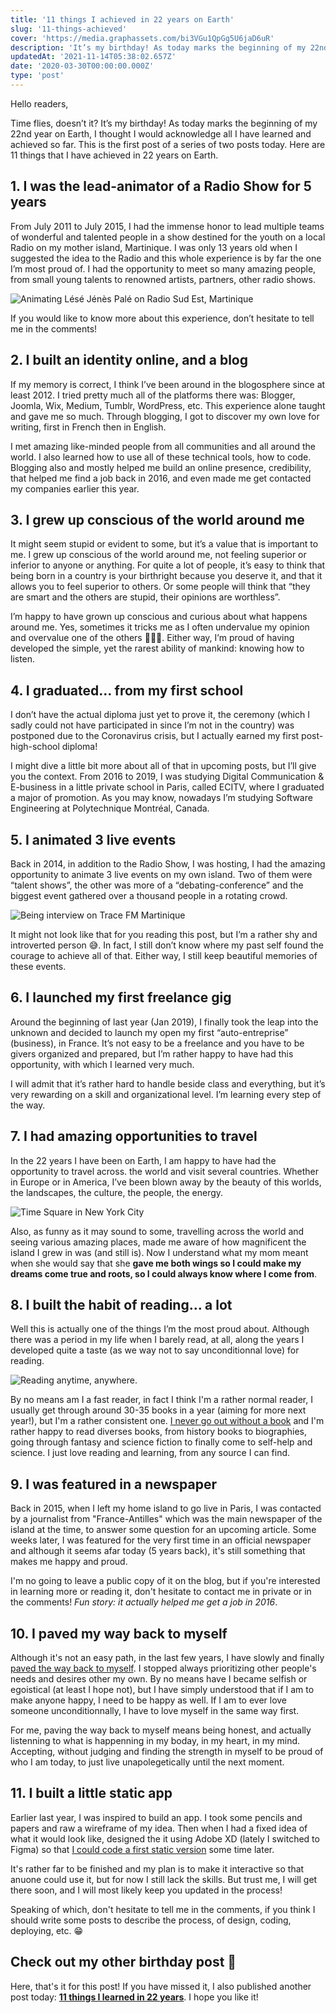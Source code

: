 ```yaml
---
title: '11 things I achieved in 22 years on Earth'
slug: '11-things-achieved'
cover: 'https://media.graphassets.com/bi3VGu1QpGg5U6jaD6uR'
description: 'It’s my birthday! As today marks the beginning of my 22nd year, I thought I would think of all I have learned and achieved so far.'
updatedAt: '2021-11-14T05:38:02.657Z'
date: '2020-03-30T00:00:00.000Z'
type: 'post'
---
```


Hello readers,

Time flies, doesn’t it? It’s my birthday! As today marks the beginning of my 22nd year on Earth, I thought I would acknowledge all I have learned and achieved so far. This is the first post of a series of two posts today. Here are 11 things that I have achieved in 22 years on Earth.

## 1\. I was the lead-animator of a Radio Show for 5 years

From July 2011 to July 2015, I had the immense honor to lead multiple teams of wonderful and talented people in a show destined for the youth on a local Radio on my mother island, Martinique. I was only 13 years old when I suggested the idea to the Radio and this whole experience is by far the one I’m most proud of. I had the opportunity to meet so many amazing people, from small young talents to renowned artists, partners, other radio shows.

![Animating Lésé Jénès Palé on Radio Sud Est, Martinique](https://media.graphcms.com/FjC2yOaYSFNRWrPAmhg9)

If you would like to know more about this experience, don’t hesitate to tell me in the comments!

## 2\. I built an identity online, and a blog

If my memory is correct, I think I’ve been around in the blogosphere since at least 2012. I tried pretty much all of the platforms there was: Blogger, Joomla, Wix, Medium, Tumblr, WordPress, etc. This experience alone taught and gave me so much. Through blogging, I got to discover my own love for writing, first in French then in English.

I met amazing like-minded people from all communities and all around the world. I also learned how to use all of these technical tools, how to code. Blogging also and mostly helped me build an online presence, credibility, that helped me find a job back in 2016, and even made me get contacted my companies earlier this year.

## 3\. I grew up conscious of the world around me

It might seem stupid or evident to some, but it’s a value that is important to me. I grew up conscious of the world around me, not feeling superior or inferior to anyone or anything. For quite a lot of people, it’s easy to think that being born in a country is your birthright because you deserve it, and that it allows you to feel superior to others. Or some people will think that “they are smart and the others are stupid, their opinions are worthless”.

I’m happy to have grown up conscious and curious about what happens around me. Yes, sometimes it tricks me as I often undervalue my opinion and overvalue one of the others 🤷🏾‍♂️. Either way, I’m proud of having developed the simple, yet the rarest ability of mankind: knowing how to listen.

## 4\. I graduated… from my first school

I don’t have the actual diploma just yet to prove it, the ceremony (which I sadly could not have participated in since I’m not in the country) was postponed due to the Coronavirus crisis, but I actually earned my first post-high-school diploma!

I might dive a little bit more about all of that in upcoming posts, but I’ll give you the context. From 2016 to 2019, I was studying Digital Communication & E-business in a little private school in Paris, called ECITV, where I graduated a major of promotion. As you may know, nowadays I’m studying Software Engineering at Polytechnique Montréal, Canada.

## 5\. I animated 3 live events

Back in 2014, in addition to the Radio Show, I was hosting, I had the amazing opportunity to animate 3 live events on my own island. Two of them were “talent shows”, the other was more of a “debating-conference” and the biggest event gathered over a thousand people in a rotating crowd.

![Being interview on Trace FM Martinique](https://media.graphcms.com/mmOh4yseTyXLm972cdXq)

It might not look like that for you reading this post, but I’m a rather shy and introverted person 😅. In fact, I still don’t know where my past self found the courage to achieve all of that. Either way, I still keep beautiful memories of these events.

## 6\. I launched my first freelance gig

Around the beginning of last year (Jan 2019), I finally took the leap into the unknown and decided to launch my open my first “auto-entreprise” (business), in France. It’s not easy to be a freelance and you have to be givers organized and prepared, but I’m rather happy to have had this opportunity, with which I learned very much.

I will admit that it’s rather hard to handle beside class and everything, but it’s very rewarding on a skill and organizational level. I’m learning every step of the way.

## 7\. I had amazing opportunities to travel

In the 22 years I have been on Earth, I am happy to have had the opportunity to travel across. the world and visit several countries. Whether in Europe or in America, I’ve been blown away by the beauty of this worlds, the landscapes, the culture, the people, the energy.

![Time Square in New York City](https://media.graphcms.com/IGInJnsjQE6z87Lbb8nT)

Also, as funny as it may sound to some, travelling across the world and seeing various amazing places, made me aware of how magnificent the island I grew in was (and still is). Now I understand what my mom meant when she would say that she **gave me both wings so I could make my dreams come true and roots, so I could always know where I come from**.

## 8\. I built the habit of reading… a lot

Well this is actually one of the things I’m the most proud about. Although there was a period in my life when I barely read, at all, along the years I developed quite a taste (as we way not to say unconditionnal love) for reading.

![Reading anytime, anywhere.](https://media.graphcms.com/eWIWWauQiKrU0v6AqRPU)

By no means am I a fast reader, in fact I think I'm a rather normal reader, I usually get through around 30-35 books in a year (aiming for more next year!), but I'm a rather consistent one. [I never go out without a book](/should-you-buy-an-e-reader) and I'm rather happy to read diverses books, from history books to biographies, going through fantasy and science fiction to finally come to self-help and science. I just love reading and learning, from any source I can find.

## 9\. I was featured in a newspaper

Back in 2015, when I left my home island to go live in Paris, I was contacted by a journalist from "France-Antilles" which was the main newspaper of the island at the time, to answer some question for an upcoming article. Some weeks later, I was featured for the very first time in an official newspaper and although it seems afar today (5 years back), it's still something that makes me happy and proud.

I'm no going to leave a public copy of it on the blog, but if you're interested in learning more or reading it, don't hesitate to contact me in private or in the comments! _Fun story: it actually helped me get a job in 2016_.

## 10\. I paved my way back to myself

Although it's not an easy path, in the last few years, I have slowly and finally [paved the way back to myself](/find-your-way-back-to-yourself/). I stopped always prioritizing other people's needs and desires other my own. By no means have I became selfish or egoistical (at least I hope not), but I have simply understood that if I am to make anyone happy, I need to be happy as well. If I am to ever love someone unconditionnally, I have to love myself in the same way first.

For me, paving the way back to myself means being honest, and actually listenning to what is happenning in my boday, in my heart, in my mind. Accepting, without judging and finding the strength in myself to be proud of who I am today, to just live unapolegetically until the next moment.

## 11\. I built a little static app

Earlier last year, I was inspired to build an app. I took some pencils and papers and raw a wireframe of my idea. Then when I had a fixed idea of what it would look like, designed the it using Adobe XD (lately I switched to Figma) so that [I could code a first static version](https://mathcrln.github.io/nova-static/) some time later.

It's rather far to be finished and my plan is to make it interactive so that anuone could use it, but for now I still lack the skills. But trust me, I will get there soon, and I will most likely keep you updated in the process!

Speaking of which, don't hesitate to tell me in the comments, if you think I should write some posts to describe the process, of design, coding, deploying, etc. 😁

## Check out my other birthday post 🎂

Here, that's it for this post! If you have missed it, I also published another post today: [**11 things I learned in 22 years**](/blog/11-things-I-learned). I hope you like it!
